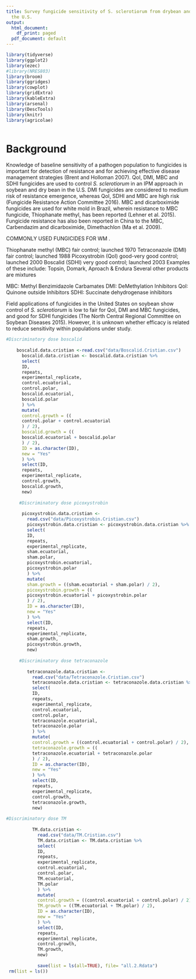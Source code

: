 ```yaml
---
title: Survey fungicide sensitivity of S. sclerotiorum from drybean and soybean from
  the U.S.
output:
  html_document:
    df_print: paged
  pdf_document: default
---
```


 

```r
library(tidyverse)
library(ggplot2)
library(ezec)
#library(NRES803)
library(broom)
library(ggridges)
library(cowplot)
library(gridExtra)
library(kableExtra)
library(arsenal)
library(DescTools)
library(knitr)
library(agricolae)



```

#  Background   

Knowledge of baseline sensitivity of a pathogen population to fungicides is important for detection of resistance and for achieving effective disease management strategies (Brent and Holloman 2007). QoI, DMI, MBC and SDHI fungicides are used to control _S. sclerotiorum_ in an IPM approach in soybean and dry bean in the U.S. DMI fungicides are considered to medium risk of resistance emergence, whereas QoI, SDHI and MBC are high risk (Fungicide Resistance Action Committee 2016). MBC and dicarboximide fungicides are used for white mold in Brazil, wherein resistance to MBC fungicide, Thiophanate methyl, has been reported (Lehner et al. 2015). Fungicide resistance has also been reported in China to the MBC, Carbendazim and dicarboximide, Dimethachlon (Ma et al. 2009).

COMMONLY USED FUNGICIDES FOR WM .

Thiophanate methyl (MBC) fair control; launched 1970
Tetraconazole (DMI)  fair control; launched 1988
Picoxystrobin (QoI) good-very good control; launched 2000
Boscalid (SDHI) very good control; launched 2003
Examples of these include: Topsin, Domark, Aproach & Endura
Several other products are mixtures

MBC: Methyl Benzimidazole Carbamates 
DMI: DeMethylation Inhibitors 
QoI: Quinone outside Inhibitors 
SDHI: Succinate dehydrogenase inhibitors 

Field applications of fungicides in the United States on soybean show control of _S. sclerotiorum_ is low to fair for QoI, DMI and MBC fungicides, and good for SDHI fungicides (The North Central Regional Committee on Soybean Diseases 2015). However, it is unknown whether efficacy is related to reduce sensitivity within populations under study. 


```r
#Discriminatory dose boscalid
   
    boscalid.data.cristian <-read.csv("data/Boscalid.Cristian.csv")
      boscalid.data.cristian <- boscalid.data.cristian %>%
      select(
      ID,
      repeats,
      experimental_replicate,
      control.ecuatorial,
      control.polar,
      boscalid.ecuatorial,
      boscalid.polar
      ) %>%
      mutate(
      control.growth = ((
      control.polar + control.ecuatorial
      ) / 2),
      boscalid.growth = ((
      boscalid.ecuatorial + boscalid.polar
      ) / 2),
      ID = as.character(ID),
      new = "Yes"
      ) %>%
      select(ID,
      repeats,
      experimental_replicate,
      control.growth,
      boscalid.growth,
      new)
  
     #Discriminatory dose picoxystrobin
   
      picoxystrobin.data.cristian <-
        read.csv("data/Picoxystrobin.Cristian.csv")
        picoxystrobin.data.cristian <- picoxystrobin.data.cristian %>%
        select(
        ID,
        repeats,
        experimental_replicate,
        sham.ecuatorial,
        sham.polar,
        picoxystrobin.ecuatorial,
        picoxystrobin.polar
        ) %>%
        mutate(
        sham.growth = ((sham.ecuatorial + sham.polar) / 2),
        picoxystrobin.growth = ((
        picoxystrobin.ecuatorial + picoxystrobin.polar
        ) / 2),
        ID = as.character(ID),
        new = "Yes"
        ) %>%
        select(ID,
        repeats,
        experimental_replicate,
        sham.growth,
        picoxystrobin.growth,
        new)
        
     #Discriminatory dose tetraconazole
   
        tetraconazole.data.cristian <-
          read.csv("data/Tetraconazole.Cristian.csv")
          tetraconazole.data.cristian <- tetraconazole.data.cristian %>%
          select(
          ID,
          repeats,
          experimental_replicate,
          control.ecuatorial,
          control.polar,
          tetraconazole.ecuatorial,
          tetraconazole.polar
          ) %>%
          mutate(
          control.growth = ((control.ecuatorial + control.polar) / 2),
          tetraconazole.growth = ((
          tetraconazole.ecuatorial + tetraconazole.polar
          ) / 2),
          ID = as.character(ID),
          new = "Yes"
          ) %>%
          select(ID,
          repeats,
          experimental_replicate,
          control.growth,
          tetraconazole.growth,
          new)
          
#Discriminatory dose TM
             
          TM.data.cristian <-
            read.csv("data/TM.Cristian.csv")
            TM.data.cristian <- TM.data.cristian %>%
            select(
            ID,
            repeats,
            experimental_replicate,
            control.ecuatorial,
            control.polar,
            TM.ecuatorial,
            TM.polar
            ) %>%
            mutate(
            control.growth = ((control.ecuatorial + control.polar) / 2),
            TM.growth = ((TM.ecuatorial + TM.polar) / 2),
            ID = as.character(ID),
            new = "Yes"
            ) %>%
            select(ID,
            repeats,
            experimental_replicate,
            control.growth,
            TM.growth,
            new)
       
            save(list = ls(all=TRUE), file= "all.2.Rdata")
 rm(list = ls()) 
 
 
```


        